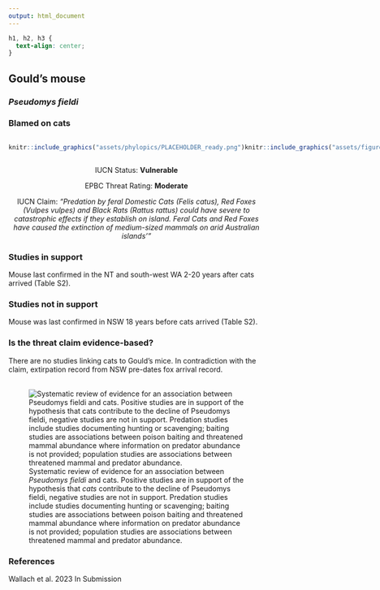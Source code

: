 ```yaml
---
output: html_document
---
```

```css
h1, h2, h3 {
  text-align: center;
}
```

## **Gould's mouse**
### *Pseudomys fieldi*
### Blamed on cats

:::: {style="display: flex;"}

::: {}
  ```r
  knitr::include_graphics("assets/phylopics/PLACEHOLDER_ready.png")
  ```
:::

::: {}

:::

::: {}
  ```r
  knitr::include_graphics("assets/figures/Map_Cat_Pseudomys fieldi.png")
  ```
:::

::::
<center>
IUCN Status: **Vulnerable**

EPBC Threat Rating: **Moderate**

IUCN Claim: *"Predation by feral Domestic Cats (Felis catus), Red Foxes (Vulpes vulpes) and Black Rats (Rattus rattus) could have severe to catastrophic effects if they establish on island. Feral Cats and Red Foxes have caused the extinction of medium-sized mammals on arid Australian islands'"*

</center>

### Studies in support

Mouse last confirmed in the NT and south-west WA 2-20 years after cats arrived (Table S2).

### Studies not in support

Mouse was last confirmed in NSW 18 years before cats arrived (Table S2).

### Is the threat claim evidence-based?

There are no studies linking cats to Gould's mice. In contradiction with the claim, extirpation record from NSW pre-dates fox arrival record.
<br>
<br>

![ Systematic review of evidence for an association between *Pseudomys fieldi* and cats. Positive studies are in support of the hypothesis that *cats* contribute to the decline of Pseudomys fieldi, negative studies are not in support. Predation studies include studies documenting hunting or scavenging; baiting studies are associations between poison baiting and threatened mammal abundance where information on predator abundance is not provided; population studies are associations between threatened mammal and predator abundance.](assets/figures/Main_Evidence_Cat_Pseudomys fieldi.png)

### References



Wallach et al. 2023 In Submission

